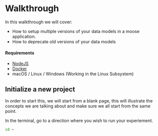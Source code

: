 # Walkthrough

In this walkthrough we will cover:

- How to setup multiple versions of your data models in a moose application.
- How to deprecate old versions of your data models

#### Requirements

- [NodeJS](https://nodejs.org/en/)
- [Docker](https://www.docker.com/)
- macOS / Linux / Windows (Working in the Linux Subsystem)

## Initialize a new project

In order to start this, we will start from a blank page, this will illustrate the concepts we are talking
about and make sure we all start from the same point.

In the terminal, go to a direction where you wish to run your experiement.

```bash
cd ~
```
